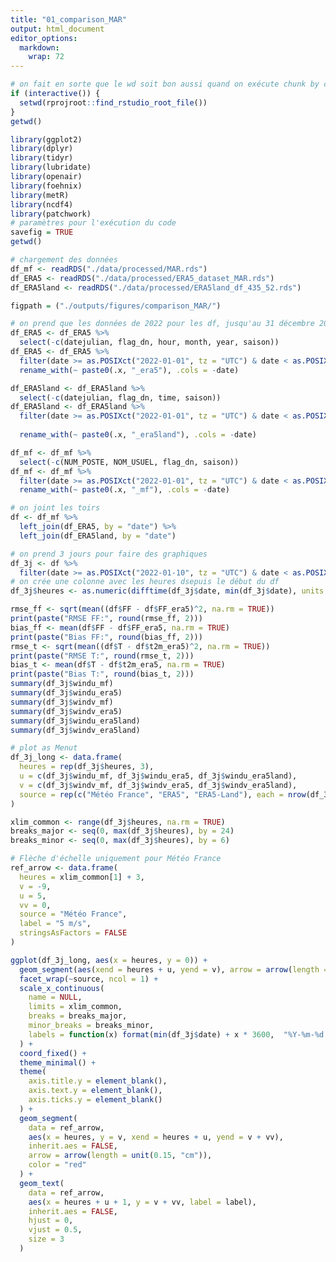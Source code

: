 ```yaml
---
title: "01_comparison_MAR"
output: html_document
editor_options: 
  markdown: 
    wrap: 72
---
```


```r
# on fait en sorte que le wd soit bon aussi quand on exécute chunk by chunk
if (interactive()) {
  setwd(rprojroot::find_rstudio_root_file())
}
getwd()
```

```r
library(ggplot2)
library(dplyr)
library(tidyr)
library(lubridate)
library(openair)
library(foehnix)
library(metR)
library(ncdf4)
library(patchwork)
# paramètres pour l'exécution du code
savefig = TRUE
getwd()
```

```r
# chargement des données
df_mf <- readRDS("./data/processed/MAR.rds")
df_ERA5 <- readRDS("./data/processed/ERA5_dataset_MAR.rds")
df_ERA5land <- readRDS("./data/processed/ERA5land_df_435_52.rds")
```

```r
figpath = ("./outputs/figures/comparison_MAR/")
```

```r
# on prend que les données de 2022 pour les df, jusqu'au 31 décembre 2022 inclus
df_ERA5 <- df_ERA5 %>%
  select(-c(datejulian, flag_dn, hour, month, year, saison))
df_ERA5 <- df_ERA5 %>%
  filter(date >= as.POSIXct("2022-01-01", tz = "UTC") & date < as.POSIXct("2023-01-01", tz = "UTC")) %>%
  rename_with(~ paste0(.x, "_era5"), .cols = -date) 

df_ERA5land <- df_ERA5land %>%
  select(-c(datejulian, flag_dn, time, saison))
df_ERA5land <- df_ERA5land %>%
  filter(date >= as.POSIXct("2022-01-01", tz = "UTC") & date < as.POSIXct("2023-01-01", tz = "UTC")) %>%
  
  rename_with(~ paste0(.x, "_era5land"), .cols = -date)

df_mf <- df_mf %>%
  select(-c(NUM_POSTE, NOM_USUEL, flag_dn, saison))
df_mf <- df_mf %>%
  filter(date >= as.POSIXct("2022-01-01", tz = "UTC") & date < as.POSIXct("2023-01-01", tz = "UTC")) %>%
  rename_with(~ paste0(.x, "_mf"), .cols = -date)

# on joint les toirs
df <- df_mf %>%
  left_join(df_ERA5, by = "date") %>%
  left_join(df_ERA5land, by = "date")

```

```r
# on prend 3 jours pour faire des graphiques
df_3j <- df %>%
  filter(date >= as.POSIXct("2022-01-10", tz = "UTC") & date < as.POSIXct("2022-01-14", tz = "UTC"))
# on crée une colonne avec les heures dsepuis le début du df
df_3j$heures <- as.numeric(difftime(df_3j$date, min(df_3j$date), units = "hours"))
```

```r
rmse_ff <- sqrt(mean((df$FF - df$FF_era5)^2, na.rm = TRUE))
print(paste("RMSE FF:", round(rmse_ff, 2)))
bias_ff <- mean(df$FF - df$FF_era5, na.rm = TRUE)
print(paste("Bias FF:", round(bias_ff, 2)))
rmse_t <- sqrt(mean((df$T - df$t2m_era5)^2, na.rm = TRUE))
print(paste("RMSE T:", round(rmse_t, 2)))
bias_t <- mean(df$T - df$t2m_era5, na.rm = TRUE)
print(paste("Bias T:", round(bias_t, 2)))
summary(df_3j$windu_mf)
summary(df_3j$windu_era5)
summary(df_3j$windv_mf)
summary(df_3j$windv_era5)
summary(df_3j$windu_era5land)
summary(df_3j$windv_era5land)
```

```r
# plot as Menut
df_3j_long <- data.frame(
  heures = rep(df_3j$heures, 3),
  u = c(df_3j$windu_mf, df_3j$windu_era5, df_3j$windu_era5land),
  v = c(df_3j$windv_mf, df_3j$windv_era5, df_3j$windv_era5land),
  source = rep(c("Météo France", "ERA5", "ERA5-Land"), each = nrow(df_3j))
)

xlim_common <- range(df_3j$heures, na.rm = TRUE)
breaks_major <- seq(0, max(df_3j$heures), by = 24)
breaks_minor <- seq(0, max(df_3j$heures), by = 6)

# Flèche d'échelle uniquement pour Météo France
ref_arrow <- data.frame(
  heures = xlim_common[1] + 3,
  v = -9,
  u = 5,
  vv = 0,
  source = "Météo France",
  label = "5 m/s",
  stringsAsFactors = FALSE
)

ggplot(df_3j_long, aes(x = heures, y = 0)) +
  geom_segment(aes(xend = heures + u, yend = v), arrow = arrow(length = unit(0.15, "cm"))) +
  facet_wrap(~source, ncol = 1) +
  scale_x_continuous(
    name = NULL,
    limits = xlim_common,
    breaks = breaks_major,
    minor_breaks = breaks_minor,
    labels = function(x) format(min(df_3j$date) + x * 3600,  "%Y-%m-%d %H:%M")
  ) +
  coord_fixed() +
  theme_minimal() +
  theme(
    axis.title.y = element_blank(),
    axis.text.y = element_blank(),
    axis.ticks.y = element_blank()
  ) +
  geom_segment(
    data = ref_arrow,
    aes(x = heures, y = v, xend = heures + u, yend = v + vv),
    inherit.aes = FALSE,
    arrow = arrow(length = unit(0.15, "cm")),
    color = "red"
  ) +
  geom_text(
    data = ref_arrow,
    aes(x = heures + u + 1, y = v + vv, label = label),
    inherit.aes = FALSE,
    hjust = 0,
    vjust = 0.5,
    size = 3
  )

```
